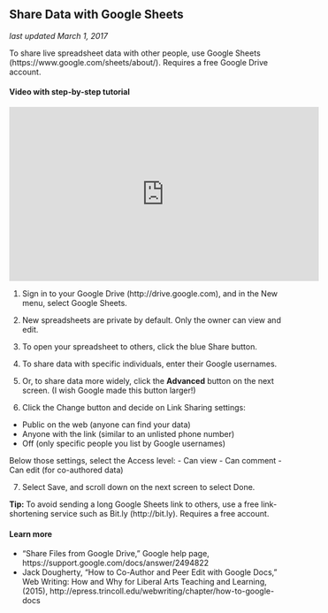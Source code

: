 ## Share Data with Google Sheets {#share}
*last updated March 1, 2017*

To share live spreadsheet data with other people, use Google Sheets (https://www.google.com/sheets/about/). Requires a free Google
Drive account.

#### Video with step-by-step tutorial {-}
<iframe width="560" height="315" src="https://www.youtube.com/embed/PoLhyld3KLo?rel=0" frameborder="0" allow="autoplay; encrypted-media" allowfullscreen></iframe>

1) Sign in to your Google Drive (http://drive.google.com), and in the New menu, select Google Sheets.

2) New spreadsheets are private by default. Only the owner can view and edit.

3) To open your spreadsheet to others, click the blue Share button.

4) To share data with specific individuals, enter their Google usernames.

5) Or, to share data more widely, click the **Advanced** button on the next screen. (I wish Google made this button larger!)

6) Click the Change button and decide on Link Sharing settings:
- Public on the web (anyone can find your data)
- Anyone with the link (similar to an unlisted phone number)
- Off (only specific people you list by Google usernames)

Below those settings, select the Access level:
- Can view
- Can comment
- Can edit (for co-authored data)

7) Select Save, and scroll down on the next screen to select Done.

**Tip:** To avoid sending a long Google Sheets link to others, use a free link-shortening service such as Bit.ly (http://bit.ly). Requires a free account.

#### Learn more {-}
- "Share Files from Google Drive," Google help page, https://support.google.com/docs/answer/2494822
- Jack Dougherty, "How to Co-Author and Peer Edit with Google Docs," Web Writing: How and Why for Liberal Arts Teaching and Learning, (2015), http://epress.trincoll.edu/webwriting/chapter/how-to-google-docs
